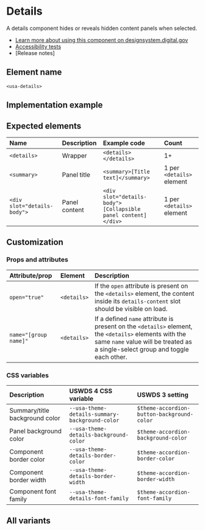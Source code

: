 

# Details

A details component hides or reveals hidden content panels when selected.

- [Learn more about using this component on designsystem.digital.gov](https://designsystem.digital.gov/components/accordion/)
- [Accessibility tests](https://designsystem.digital.gov/components/accordion/accessibility-tests/)
- [Release notes]

## Element name
`<usa-details>`

## Implementation example

<Canvas of={DetailsStories.GroupSingleSelect} />

## Expected elements
| Name | Description | Example code | Count |
|:--------|:--------|:--------|:--------|
| `<details>` | Wrapper | `<details></details>` | 1+ |
| `<summary>` | Panel title |`<summary>[Title text]</summary>` | 1 per `<details>` element |
| `<div slot="details-body">` | Panel content |`<div slot="details-body">[Collapsible panel content]</div>` | 1 per `<details>` element |

## Customization
### Props and attributes

| Attribute/prop | Element | Description |
|:--------|:--------|:--------|
| `open="true"` | `<details>` | If the `open` attribute is present on the `<details>` element, the content inside its `details-content` slot should be visible on load.
| `name="[group name]"` | `<details>` | If a defined `name` attribute is present on the `<details>` element, the `<details>` elements with the same `name` value will be treated as a single-select group and toggle each other.

### CSS variables
| Description | USWDS 4 CSS variable | USWDS 3 setting |
|:--------|:--------|:--------|
| Summary/title background color | `--usa-theme-details-summary-background-color` | `$theme-accordion-button-background-color` |
| Panel background color |`--usa-theme-details-background-color` | `$theme-accordion-background-color` |
| Component border color |  `--usa-theme-details-border-color` | `$theme-accordion-border-color` |
| Component border width | `--usa-theme-details-border-width` | `$theme-accordion-border-width` |
| Component font family | `--usa-theme-details-font-family` | `$theme-accordion-font-family` |

## All variants

<Stories />
